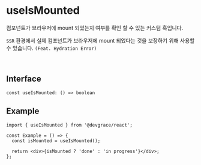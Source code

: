 # useIsMounted

컴포넌트가 브라우저에 mount 되었는지 여부를 확인 할 수 있는 커스텀 훅입니다.

`SSR` 환경에서 실제 컴포넌트가 브라우저에 mount 되었다는 것을 보장하기 위해 사용할 수 있습니다. `(Feat. Hydration Error)`

<br />

## Interface
```tsx
const useIsMounted: () => boolean
```

## Example

```tsx
import { useIsMounted } from '@devgrace/react';

const Example = () => {
  const isMounted = useIsMounted();

  return <div>{isMounted ? 'done' : 'in progress'}</div>;
};
```